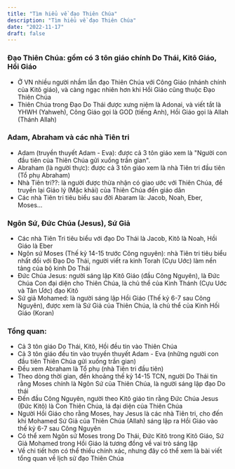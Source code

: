 ```yaml
---
title: "Tìm hiểu về đạo Thiên Chúa"
description: "Tìm hiểu về đạo Thiên Chúa"
date: "2022-11-17"
draft: false
---
```


### Đạo Thiên Chúa: gồm có 3 tôn giáo chính Do Thái, Kitô Giáo, Hồi Giáo

- Ở VN nhiều người nhầm lẫn đạo Thiên Chúa với Công Giáo (nhánh chính của Kitô giáo), và càng ngạc nhiên hơn khi Hồi Giáo cũng thuộc Đạo Thiên Chúa
- Thiên Chúa trong Đạo Do Thái được xưng niệm là Adonai, và viết tắt là YHWH (Yahweh), Công Giáo gọi là GOD (tiếng Anh), Hồi Giáo gọi là Allah (Thánh Allah)

### Adam, Abraham và các nhà Tiên tri

- Adam (truyền thuyết Adam - Eva): được cả 3 tôn giáo xem là "Người con đầu tiên của Thiên Chúa gửi xuống trần gian".
- Abraham (là người thực): được cả 3 tôn giáo xem là nhà Tiên tri đầu tiên (Tổ phụ Abraham)
- Nhà Tiên tri??: là người được thừa nhận có giao ước với Thiên Chúa, để truyền lại Giáo lý (Mặc khải) của Thiên Chúa đến giáo dân
- Các nhà Tiên tri tiêu biểu sau đời Abaram là: Jacob, Noah, Eber, Moses...

### Ngôn Sứ, Đức Chúa (Jesus), Sứ Giả

- Các nhà Tiên Tri tiêu biểu với đạo Do Thái là Jacob, Kitô là Noah, Hồi Giáo là Eber
- Ngôn sứ Moses (Thế kỷ 14-15 trước Công nguyên): nhà Tiên tri tiêu biểu nhất đối với Đạo Do Thái, người viết ra kinh Torah (Cựu Uớc) làm nền tảng của bộ kinh Do Thái
- Đức Chúa Jesus: người sáng lập Kitô Giáo (đầu Công Nguyên), là Đức Chúa Con đại diện cho Thiên Chúa, là chủ thể của Kinh Thánh (Cựu Uớc và Tân Ước) đạo Kitô
- Sứ giả Mohamed: là người sáng lập Hồi Giáo (Thế kỷ 6-7 sau Công Nguyên), được xem là Sứ Giả của Thiên Chúa, là chủ thể của Kinh Hối Giáo (Koran)

### Tổng quan:

- Cả 3 tôn giáo Do Thái, Kitô, Hồi đều tin vào Thiên Chúa
- Cả 3 tôn giáo đều tin vào truyền thuyết Adam - Eva (những người con đầu tiên Thiên Chúa gửi xuống trần gian)
- Đều xem Abraham là Tổ phụ (nhà Tiên tri đầu tiên)
- Theo dòng thời gian, đến khoảng thế kỷ 14-15 TCN, người Do Thái tin rằng Moses chính là Ngôn Sứ của Thiên Chúa, là người sáng lập đạo Do thái
- Đến đầu Công Nguyên, người theo Kitô giáo tin rằng Đức Chúa Jesus (Đức Kitô) là Con Thiên Chúa, lá đại diện của Thiên Chúa
- Người Hồi Giáo cho rằng Moses, hay Jesus là các nhà Tiên tri, cho đến khi Mohamed Sứ Giả của Thiên Chúa (Allah) sáng lập ra Hồi Giáo vào thế kỷ 6-7 sau Công Nguyên
- Có thể xem Ngôn sứ Moses trong Do Thái, Đức Kitô trong Kitô Giáo, Sứ Giả Mohamed trong Hồi Giáo lá tương đồng về vai trò sáng lập
- Về chi tiết hơn có thể thiếu chính xác, nhưng đây có thể xem là bài viết tổng quan về lịch sử đạo Thiên Chúa
